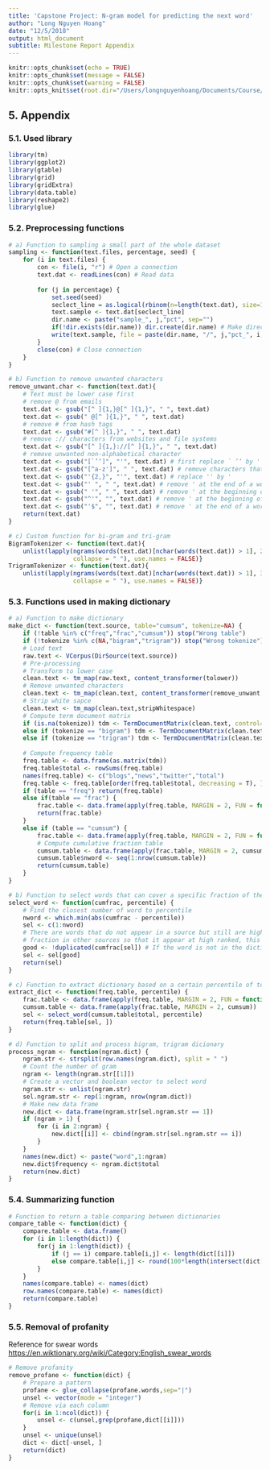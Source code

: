 ```yaml
---
title: 'Capstone Project: N-gram model for predicting the next word'
author: "Long Nguyen Hoang"
date: "12/5/2018"
output: html_document
subtitle: Milestone Report Appendix
---
```


```r
knitr::opts_chunk$set(echo = TRUE)
knitr::opts_chunk$set(message = FALSE)
knitr::opts_chunk$set(warning = FALSE)
knitr::opts_knit$set(root.dir="/Users/longnguyenhoang/Documents/Course/Coursera/Data\ Science\ Specialization/10\ Capstone\ Project/final/en_US/") 
```

## 5. Appendix  
### 5.1. Used library  
```r
library(tm)
library(ggplot2)
library(gtable)
library(grid)
library(gridExtra)
library(data.table)
library(reshape2)
library(glue)
```
### 5.2. Preprocessing functions  
```r
# a) Function to sampling a small part of the whole dataset
sampling <- function(text.files, percentage, seed) {
    for (i in text.files) {
        con <- file(i, "r") # Open a connection
        text.dat <- readLines(con) # Read data
        
        for (j in percentage) {
            set.seed(seed)
            seclect_line = as.logical(rbinom(n=length(text.dat), size=1, prob=j/100))
            text.sample <- text.dat[seclect_line]
            dir.name <- paste("sample_", j,"pct", sep="")
            if(!dir.exists(dir.name)) dir.create(dir.name) # Make directory if not exit
            write(text.sample, file = paste(dir.name, "/", j,"pct_", i, sep="")) # Write to file
        }
        close(con) # Close connection
    }
} 

# b) Function to remove unwanted characters
remove_unwant.char <- function(text.dat){
    # Text must be lower case first
    # remove @ from emails
    text.dat <- gsub("[^ ]{1,}@[^ ]{1,}", " ", text.dat)
    text.dat <- gsub(" @[^ ]{1,}", " ", text.dat)
    # remove # from hash tags
    text.dat <- gsub("#[^ ]{1,}", " ", text.dat) 
    # remove :// characters from websites and file systems
    text.dat <- gsub("[^ ]{1,}://[^ ]{1,}", " ", text.dat) 
    # remove unwanted non-alphabetical character
    text.dat <- gsub("[`’‘]", "'", text.dat) # first replace ` ’‘ by '
    text.dat <- gsub("[^a-z']", " ", text.dat) # remove characters that are not alphabet nor '
    text.dat <- gsub("'{2,}", "'", text.dat) # replace '' by '
    text.dat <- gsub("' ", " ", text.dat) # remove ' at the end of a word
    text.dat <- gsub(" '", " ", text.dat) # remove ' at the beginning of a word
    text.dat <- gsub("^'", "", text.dat) # remove ' at the beginning of a word
    text.dat <- gsub("'$", "", text.dat) # remove ' at the end of a word
    return(text.dat)
}

# c) Custom function for bi-gram and tri-gram 
BigramTokenizer <- function(text.dat){
    unlist(lapply(ngrams(words(text.dat)[nchar(words(text.dat)) > 1], 2), paste, 
                  collapse = " "), use.names = FALSE)}
TrigramTokenizer <- function(text.dat){
    unlist(lapply(ngrams(words(text.dat)[nchar(words(text.dat)) > 1], 3), paste, 
                  collapse = " "), use.names = FALSE)}
```
### 5.3. Functions used in making dictionary  
```r
# a) Function to make dictionary
make_dict <- function(text.source, table="cumsum", tokenize=NA) {
    if (!table %in% c("freq","frac","cumsum")) stop("Wrong table")
    if (!tokenize %in% c(NA,"bigram","trigram")) stop("Wrong tokenize")
    # Load text
    raw.text <- VCorpus(DirSource(text.source))
    # Pre-processing
    # Transform to lower case
    clean.text <- tm_map(raw.text, content_transformer(tolower))
    # Remove unwanted characters
    clean.text <- tm_map(clean.text, content_transformer(remove_unwant.char))
    # Strip white sapce
    clean.text <- tm_map(clean.text,stripWhitespace) 
    # Compute term document matrix
    if (is.na(tokenize)) tdm <- TermDocumentMatrix(clean.text, control=list(wordLengths=c(2,Inf)))
    else if (tokenize == "bigram") tdm <- TermDocumentMatrix(clean.text, control=list(tokenize=BigramTokenizer))
    else if (tokenize == "trigram") tdm <- TermDocumentMatrix(clean.text, control=list(tokenize=TrigramTokenizer))
    
    # Compute frequency table
    freq.table <- data.frame(as.matrix(tdm))
    freq.table$total <- rowSums(freq.table)
    names(freq.table) <- c("blogs","news","twitter","total")
    freq.table <- freq.table[order(freq.table$total, decreasing = T), ] # Reorder based on total frequency (so you weight every source equally)
    if (table == "freq") return(freq.table)
    else if(table == "frac") {
        frac.table <- data.frame(apply(freq.table, MARGIN = 2, FUN = function(x) 100*x/sum(x))) # Convert from frequency to fraction
        return(frac.table) 
    } 
    else if (table == "cumsum") {
        frac.table <- data.frame(apply(freq.table, MARGIN = 2, FUN = function(x) 100*x/sum(x))) # Convert from frequency to fraction
        # Compute cumulative fraction table
        cumsum.table <- data.frame(apply(frac.table, MARGIN = 2, cumsum))
        cumsum.table$nword <- seq(1:nrow(cumsum.table))
        return(cumsum.table)
    }
}

# b) Function to select words that can cover a specific fraction of the sources
select_word <- function(cumfrac, percentile) {
    # Find the closest number of word to percentile
    nword <- which.min(abs(cumfrac - percentile))
    sel <- c(1:nword)
    # There are words that do not appear in a source but still are high 
    # fraction in other sources so that it appear at high ranked, this zero is to remove those word
    good <- !duplicated(cumfrac[sel]) # If the word is not in the dictionary, the cumulative fraction won't change
    sel <- sel[good]
    return(sel)
}

# c) Function to extract dictionary based on a certain percentile of total of souces
extract_dict <- function(freq.table, percentile) {
    frac.table <- data.frame(apply(freq.table, MARGIN = 2, FUN = function(x) 100*x/sum(x))) # Convert from frequency to fraction
    cumsum.table <- data.frame(apply(frac.table, MARGIN = 2, cumsum))
    sel <- select_word(cumsum.table$total, percentile)
    return(freq.table[sel, ])
}

# d) Function to split and process bigram, trigram dicionary
process_ngram <- function(ngram.dict) {
    ngram.str <- strsplit(row.names(ngram.dict), split = " ")
    # Count the number of gram
    ngram <- length(ngram.str[[1]])
    # Create a vector and boolean vector to select word
    ngram.str <- unlist(ngram.str)
    sel.ngram.str <- rep(1:ngram, nrow(ngram.dict))
    # Make new data frame
    new.dict <- data.frame(ngram.str[sel.ngram.str == 1])
    if (ngram > 1) {
        for (i in 2:ngram) {
            new.dict[[i]] <- cbind(ngram.str[sel.ngram.str == i])
        }
    }
    names(new.dict) <- paste("word",1:ngram)
    new.dict$frequency <- ngram.dict$total
    return(new.dict)
}
```
### 5.4. Summarizing function  
```r
# Function to return a table comparing between dictionaries
compare_table <- function(dict) {
    compare.table <- data.frame()
    for (i in 1:length(dict)) {
        for(j in 1:length(dict)) {
            if (j == i) compare.table[i,j] <- length(dict[[i]])
            else compare.table[i,j] <- round(100*length(intersect(dict[[i]],dict[[j]]))/length(dict[[i]]),0)
        } 
    }
    names(compare.table) <- names(dict)
    row.names(compare.table) <- names(dict)
    return(compare.table)
}
```
### 5.5. Removal of profanity  
Reference for swear words <https://en.wiktionary.org/wiki/Category:English_swear_words>  
```r
# Remove profanity
remove_profane <- function(dict) {
    # Prepare a pattern
    profane <- glue_collapse(profane.words,sep="|")
    unsel <- vector(mode = "integer")
    # Remove via each column
    for(i in 1:ncol(dict)) {
        unsel <- c(unsel,grep(profane,dict[[i]]))
    }
    unsel <- unique(unsel)
    dict <- dict[-unsel, ]
    return(dict)
}
```
